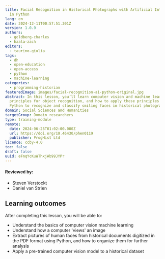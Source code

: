 ```yaml
---
title: Facial Recognition in Historical Photographs with Artificial Intelligence
  in Python
lang: en
date: 2024-12-11T00:57:51.301Z
version: 1.0.0
authors:
  - goldberg-charles
  - haala-zach
editors:
  - taurino-giulia
tags:
  - dh
  - open-education
  - open-access
  - python
  - machine-learning
categories:
  - programming-historian
featuredImage: images/facial-recognition-ai-python-original.jpg
abstract: In this lesson, you’ll learn computer vision and machine learning
  principles for object recognition, and how to apply these principles using
  Python to recognize and classify smiling faces in historical photographs.
domain: Social Sciences and Humanities
targetGroup: Domain researchers
type: training-module
remote:
  date: 2024-06-25T01:02:00.000Z
  url: https://doi.org/10.46430/phen0119
  publisher: ProgHist Ltd
licence: ccby-4.0
toc: false
draft: false
uuid: eFnqYcKuWThxjAb99JYPr
---
```

#### Reviewed by:    
- Steven Verstockt
- Daniel van Strien 

## Learning outcomes

After completing this lesson, you will be able to:

- Understand the basics of computer vision machine learning
- Understand how a computer 'views' an image
- Extract pictures of human faces from historical documents digitized in the PDF format using Python, and how to organize them for further analysis
- Apply a pre-trained computer vision model to a historical dataset

<ExternalResource title="Interested in learning more?" subtitle="Check out this lesson on Programming Historian's website" url="https://doi.org/10.46430/phen0119" />
